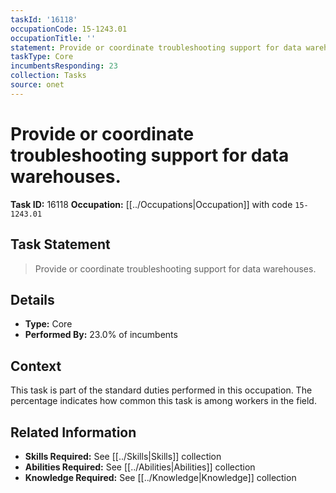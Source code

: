 ```yaml
---
taskId: '16118'
occupationCode: 15-1243.01
occupationTitle: ''
statement: Provide or coordinate troubleshooting support for data warehouses.
taskType: Core
incumbentsResponding: 23
collection: Tasks
source: onet
---
```

# Provide or coordinate troubleshooting support for data warehouses.

**Task ID:** 16118
**Occupation:** [[../Occupations|Occupation]] with code `15-1243.01`

## Task Statement

> Provide or coordinate troubleshooting support for data warehouses.

## Details

- **Type:** Core
- **Performed By:** 23.0% of incumbents

## Context

This task is part of the standard duties performed in this occupation. The percentage indicates how common this task is among workers in the field.

## Related Information

- **Skills Required:** See [[../Skills|Skills]] collection
- **Abilities Required:** See [[../Abilities|Abilities]] collection
- **Knowledge Required:** See [[../Knowledge|Knowledge]] collection
